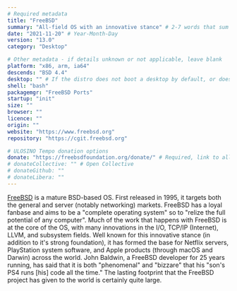 ```yaml
---
# Required metadata
title: "FreeBSD"
summary: "All-field OS with an innovative stance" # 2-7 words that sum up the distribution
date: "2021-11-20" # Year-Month-Day
version: "13.0"
category: "Desktop"

# Other metadata - if details unknown or not applicable, leave blank
platform: "x86, arm, ia64"
descends: "BSD 4.4"
desktop: "" # If the distro does not boot a desktop by default, or doesn't ship one, leave 'desktop' blank
shell: "bash"
packagemgr: "FreeBSD Ports"
startup: "init"
size: ""
browser: ""
licence: ""
origin: ""
website: "https://www.freebsd.org"
repository: "https://cgit.freebsd.org"

# ULOSINO Tempo donation options
donate: "https://freebsdfoundation.org/donate/" # Required, link to all donation options
# donateCollective: "" # Open Collective
# donateGithub: ""
# donateLibera: ""
---
```


[FreeBSD](https://www.freebsd.org) is a mature BSD-based OS. First released in 1995, it targets both the general and server (notably networking) markets. FreeBSD has a loyal fanbase and aims to be a "complete operating system" so to "relize the full potential of any computer". Much of the work that happens with FreeBSD is at the core of the OS, with many innovations in the I/O, TCP/IP (Internet), LLVM, and subsystem fields. Well known for this innovative stance (in addition to it's strong foundation), it has formed the base for Netflix servers, PlayStation system software, and Apple products (through macOS and Darwin) across the world. John Baldwin, a FreeBSD developer for 25 years running, has said that it is both "phenomenal" and "bizzare" that his "son's PS4 runs [his] code all the time." The lasting footprint that the FreeBSD project has given to the world is certainly quite large.
